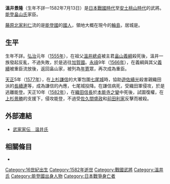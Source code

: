 {{日本武士
|名稱= 溫井 景隆
|時代= [[日本戰國時代|日本戰國時代]]—[[安土桃山時代|安土桃山時代]]
|出生日期= 不詳
|出生地點= 
|逝世日期= [[天正_(日本)|天正]]10年6月24日（1582年7月13日）
|逝世地點= 
|假名= ぬくい かげたか
|羅馬字= Nukui Kagetaka
|幼名= 
|改名= 
|别名= 
|諡号= 
|神号= 
|戒名= 
|洗禮名= 
|墓所= 
|朝廷官位= {{tsl|ja|兵庫助}}、[[備中守|備中守]]
|幕府職位= 
|主君= [[畠山義綱|畠山義綱]]→[[畠山義慶|義慶]]→[[畠山義隆|義隆]]→[[畠山春王丸|春王丸]]
|藩= 
|氏族= [[藤原北家|藤原北家]][[藤原利仁|利仁]]流{{tsl|ja|温井氏|溫井氏}}
|父母= 父：[[溫井續宗|溫井續宗]]
|養父= 
|養母= 
|兄弟= 弟：[[三宅長盛|三宅長盛]]
|姐妹= 妹：[[長綱連正|長綱連正]]室
|正室= 
|側室= 
|嗣子= 
|嗣女= 
|養子= 
|養女= 
}}
{{japanese|japanese=温井 景隆|kana=ぬくい かげたか|romaji=Nukui Kagetaka|舊寫=溫井 景隆}}
'''溫井景隆'''（生年不詳—1582年7月13日）是[[日本戰國時代|日本戰國時代]]至[[安土桃山時代|安土桃山時代]]的武將。[[能登畠山氏|能登畠山氏]]家臣。
 
[[藤原北家|藤原北家]][[藤原利仁|利仁]]流的{{tsl|ja|温井氏|溫井氏}}是[[能登國|能登國]]的[[國人|國人]]，領地大概在現今的[[輪島市|輪島]]，居城是{{tsl|ja|天堂城}}。

== 生平 ==
生年不詳。[[弘治_(日本年號)|弘治]]元年（[[1555年|1555年]]），在祖父[[溫井總貞|溫井總貞]]被主君[[畠山義綱|畠山義綱]]殺死後，溫井一族發起反亂，不過失敗，於是逃往[[加賀國|加賀國]]。[[永祿|永祿]]9年（[[1566年|1566年]]），在義綱與其父[[畠山義續|義續]]被重臣流放後，返回畠山家，被列為[[年寄|年寄]]眾，再次成為重臣。
 
[[天正_(日本)|天正]]5年（[[1577年|1577年]]），在[[上杉謙信|上杉謙信]]的大軍包圍[[七尾城|七尾城]]時，協助[[遊佐續光|遊佐續光]]殺害親織田派的[[長續連|長續連]]等，成為謙信的內應，七尾城投降。在謙信病死，受織田軍侵攻，於是逃離能登。天正10年（[[1582年|1582年]]），在[[織田信長|織田信長]]於[[本能寺之變|本能寺之變]]中死後，試圖復權，在[[上杉景勝|上杉景勝]]的支援下，侵攻能登，不過受[[佐久間盛政|佐久間盛政]]和[[前田利家|前田利家]]反擊而被殺。

== 外部連結 ==
*[http://www2.harimaya.com/sengoku/html/nukui_k.html 武家家伝＿温井氏] {{Wayback|url=http://www2.harimaya.com/sengoku/html/nukui_k.html |date=20200214124030 }}

== 相關條目 ==
*{{tsl|ja|温井氏|溫井氏}}

[[Category:16世紀出生|Category:16世紀出生]]
[[Category:1582年逝世|Category:1582年逝世]]
[[Category:戰國武將|Category:戰國武將]]
[[Category:溫井氏|Category:溫井氏]]
[[Category:能登國出身人物|Category:能登國出身人物]]
[[Category:日本戰爭身亡者|Category:日本戰爭身亡者]]